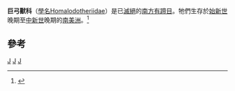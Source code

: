 {{Automatic Taxobox
| taxon = Homalodotheriidae
| authority = [[威廉·葛萊谷瑞|Gregory]], 1910
| fossil_range = {{Fossil range|33.9|9}}晚[[始新世|始新世]]至晚[[中新世|中新世]]
| subdivision_ranks = [[屬|屬]]
| subdivision = 
* †''Asmodeus''
* †''Chasicotherium''
* [[巨弓獸屬|巨弓獸屬]] †''Homalodotherium''
* †''Trigonolophodon''
}}

'''巨弓獸科'''（[[學名|學名]]Homalodotheriidae）是已[[滅絕|滅絕]]的[[南方有蹄目|南方有蹄目]]。牠們生存於[[始新世|始新世]]晚期至[[中新世|中新世]]晚期的[[南美洲|南美洲]]。<ref>{{Cite book en|author=McKenna, Malcolm C., and Bell, Susan K.|year=1997|title=Classification of Mammals Above the Species Level|publisher=Columbia University Press|location=New York|pages=631 pp.|id=ISBN 0-231-11013-8}}</ref>

==參考==
{{reflist}}
{{Taxonbar}}
[[Category:箭齒獸亞目|J]]
[[Category:巨弓獸科|J]]
[[Category:_1910年描述的分类群|J]]